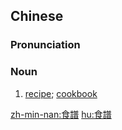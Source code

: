 {{also|食谱}}
==Chinese==
{{zh-forms|s=食谱}}

===Pronunciation===
{{zh-pron
|m=shípǔ
|c=sik6 pou2
|mn=si̍t-phó͘
|cat=n
}}

===Noun===
{{zh-noun}}

# [[recipe]]; [[cookbook]]

[[zh-min-nan:食譜]]
[[hu:食譜]]